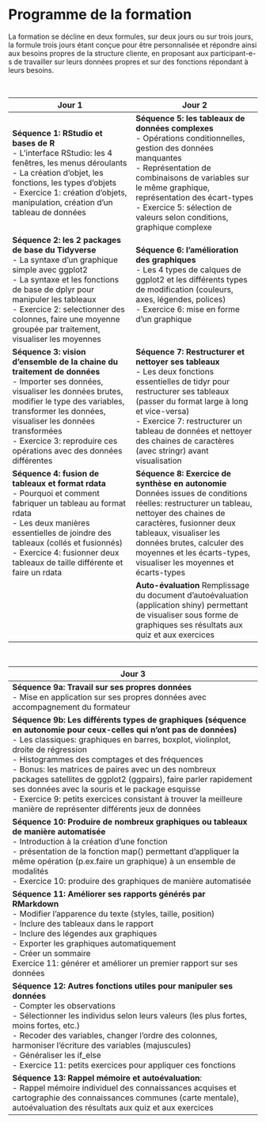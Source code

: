 # Programme de la formation

<div align="justify">

La formation se décline en deux formules, sur deux jours ou sur trois jours, la formule trois jours
étant conçue pour être personnalisée et répondre ainsi aux besoins propres de la structure cliente, en proposant aux participant-e-s de travailler sur leurs données propres et sur des fonctions répondant à leurs besoins. 

</div>

<br>

| Jour 1                                                                                                                                                                                                                                                                                             | Jour 2                                                                                                                                                                                                                                                                                                  |
|----------------------------------------------------------------------------------------------------------------------------------------------------------------------------------------------------------------------------------------------------------------------------------------------------|---------------------------------------------------------------------------------------------------------------------------------------------------------------------------------------------------------------------------------------------------------------------------------------------------------|
| **Séquence 1: RStudio et bases de R** <br>- L’interface RStudio: les 4 fenêtres, les menus déroulants<br>- La création d’objet, les fonctions, les types d’objets<br>- Exercice 1: création d’objets, manipulation, création d’un tableau de données                                                         | **Séquence 5: les tableaux de données complexes**<br>- Opérations conditionnelles, gestion des données manquantes<br>- Représentation de combinaisons de variables sur le même graphique, représentation des écart-types<br>- Exercice 5: sélection de valeurs selon conditions, graphique complexe             |
| **Séquence 2: les 2 packages de base du Tidyverse**<br>- La syntaxe d’un graphique simple avec ggplot2<br>- La syntaxe et les fonctions de base de dplyr pour manipuler les tableaux<br>- Exercice 2: selectionner des colonnes, faire une moyenne groupée par traitement, visualiser les moyennes                                     | **Séquence 6: l’amélioration des graphiques**<br>- Les 4 types de calques de ggplot2 et les différents types de modification (couleurs, axes, légendes, polices)<br>- Exercice 6: mise en forme d’un graphique <br><br>                                                                                               |
| **Séquence 3: vision d’ensemble de la chaine du traitement de données**<br>- Importer ses données, visualiser les données brutes, modifier le type des variables, transformer les données, visualiser les données transformées<br>- Exercice 3: reproduire ces opérations avec des données différentes | **Séquence 7: Restructurer et nettoyer ses tableaux**<br>- Les deux fonctions essentielles de tidyr pour restructurer ses tableaux (passer du format large à long et vice-versa)<br>- Exercice 7: restructurer un tableau de données et nettoyer des chaines de caractères (avec stringr) avant visualisation |
| **Séquence 4: fusion de tableaux et format rdata**<br>- Pourquoi et comment fabriquer un tableau au format rdata<br>- Les deux manières essentielles de joindre des tableaux (collés et fusionnés)<br>- Exercice 4: fusionner deux tableaux de taille différente et faire un rdata                                                      | **Séquence 8: Exercice de synthèse en autonomie**<br>Données issues de conditions réelles: restructurer un tableau, nettoyer des chaines de caractères, fusionner deux tableaux, visualiser les données brutes, calculer des moyennes et les écarts-types, visualiser les moyennes et écarts-types                                             |
|                                                                                                                                                                                                                                                                                                    | **Auto-évaluation** Remplissage du document d'autoévaluation (application shiny) permettant de visualiser sous forme de graphiques ses résultats aux quiz et aux exercices    | 

<br>

| Jour 3                                                                                                                                                                                                                                                                                                                                                                                                                                                                                                                                                        |
|---------------------------------------------------------------------------------------------------------------------------------------------------------------------------------------------------------------------------------------------------------------------------------------------------------------------------------------------------------------------------------------------------------------------------------------------------------------------------------------------------------------------------------------------------------------|
| **Séquence 9a: Travail sur ses propres données **<br>- Mise en application sur ses propres données avec accompagnement du formateur                                                                                                                                                                                                                                                                                                                                                                                                                           |
| **Séquence 9b: Les différents types de graphiques (séquence en autonomie pour ceux-celles qui n’ont pas de données)**<br>- Les classiques: graphiques en barres, boxplot, violinplot, droite de régression<br>- Histogrammes des comptages et des fréquences<br>- Bonus: les matrices de paires avec un des nombreux packages satellites de ggplot2 (ggpairs), faire parler rapidement ses données avec la souris et le package esquisse<br>- Exercice 9: petits exercices consistant à trouver la meilleure manière de représenter différents jeux de données |
| **Séquence 10: Produire de nombreux graphiques ou tableaux de manière automatisée**<br>- Introduction à la création d’une fonction<br>- présentation de la fonction map() permettant d’appliquer la même opération (p.ex.faire un graphique) à un ensemble de modalités<br>- Exercice 10: produire des graphiques de manière automatisée                                                                                                                                                                                                                      |
| **Séquence 11: Améliorer ses rapports générés par RMarkdown**<br>- Modifier l’apparence du texte (styles, taille, position)<br>- Inclure des tableaux dans le rapport<br>- Inclure des légendes aux graphiques<br>- Exporter les graphiques automatiquement<br>- Créer un sommaire<br>Exercice 11: générer et améliorer un premier rapport sur ses données                                                                                                                                                                                                                                              |
| **Séquence 12: Autres fonctions utiles pour manipuler ses données**<br>- Compter les observations<br>- Sélectionner les individus selon leurs valeurs (les plus fortes, moins fortes, etc.)<br>- Recoder des variables, changer l’ordre des colonnes, harmoniser l’écriture des variables (majuscules)<br>- Généraliser les if\_else<br>- Exercice 11: petits exercices pour appliquer ces fonctions                                                                                                                                                         |
| **Séquence 13: Rappel mémoire et autoévaluation**:<br>- Rappel mémoire individuel des connaissances acquises et cartographie des connaissances communes (carte mentale), autoévaluation des résultats aux quiz et aux exercices                                                                                                                                                                                                                                                                                                                              |

